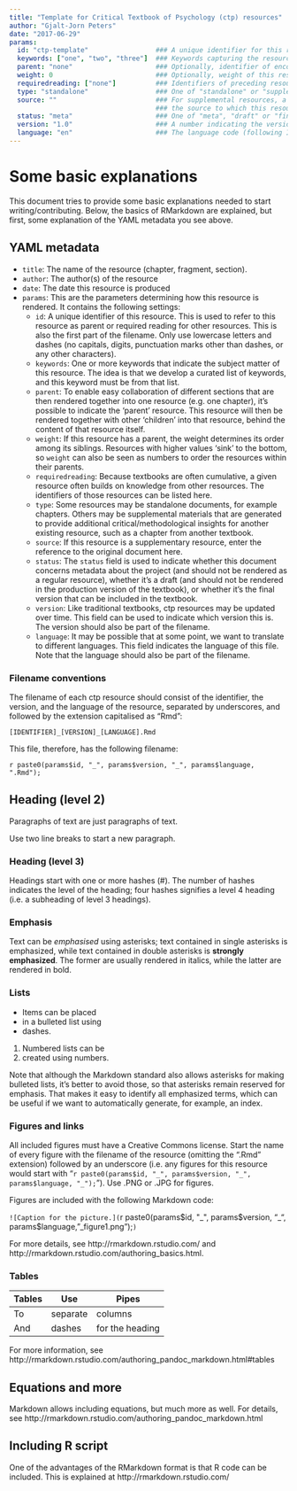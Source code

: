 ```yaml
---
title: "Template for Critical Textbook of Psychology (ctp) resources"
author: "Gjalt-Jorn Peters"
date: "2017-06-29"
params:
  id: "ctp-template"                 ### A unique identifier for this resource
  keywords: ["one", "two", "three"]  ### Keywords capturing the resource's subject
  parent: "none"                     ### Optionally, identifier of encompassing resource
  weight: 0                          ### Optionally, weight of this resource in its parent
  requiredreading: ["none"]          ### Identifiers of preceding resources
  type: "standalone"                 ### One of "standalone" or "supplemental"
  source: ""                         ### For supplemental resources, a reference to
                                     ### the source to which this resource is supplemental
  status: "meta"                     ### One of "meta", "draft" or "final"
  version: "1.0"                     ### A number indicating the version
  language: "en"                     ### The language code (following ISO 639-1)
---
```


# Some basic explanations

This document tries to provide some basic explanations needed to start writing/contributing. Below, the basics of RMarkdown are explained, but first, some explanation of the YAML metadata you see above.

## YAML metadata

- `title`: The name of the resource (chapter, fragment, section).
- `author`: The author(s) of the resource
- `date`: The date this resource is produced
- `params`: This are the parameters determining how this resource is rendered. It contains the following settings:
    - `id`: A unique identifier of this resource. This is used to refer to this resource as parent or required reading for other resources. This is also the first part of the filename. Only use lowercase letters and dashes (no capitals, digits, punctuation marks other than dashes, or any other characters).
    - `keywords`: One or more keywords that indicate the subject matter of this resource. The idea is that we develop a curated list of keywords, and this keyword must be from that list.
    - `parent`: To enable easy collaboration of different sections that are then rendered together into one resource (e.g. one chapter), it's possible to indicate the 'parent' resource. This resource will then be rendered together with other 'children' into that resource, behind the content of that resource itself.
    - `weight`: If this resource has a parent, the weight determines its order among its siblings. Resources with higher values 'sink' to the bottom, so `weight` can also be seen as numbers to order the resources within their parents.
    - `requiredreading`: Because textbooks are often cumulative, a given resource often builds on knowledge from other resources. The identifiers of those resources can be listed here.
    - `type`: Some resources may be standalone documents, for example chapters. Others may be supplemental materials that are generated to provide additional critical/methodological insights for another existing resource, such as a chapter from another textbook.
    - `source`: If this resource is a supplementary resource, enter the reference to the original document here.
    - `status`: The `status` field is used to indicate whether this document concerns metadata about the project (and should not be rendered as a regular resource), whether it's a draft (and should not be rendered in the production version of the textbook), or whether it's the final version that can be included in the textbook.
    - `version`: Like traditional textbooks, ctp resources may be updated over time. This field can be used to indicate which version this is. The version should also be part of the filename.
    - `language`: It may be possible that at some point, we want to translate to different languages. This field indicates the language of this file. Note that the language should also be part of the filename.

### Filename conventions

The filename of each ctp resource should consist of the identifier, the version, and the language of the resource, separated by underscores, and followed by the extension capitalised as "Rmd":

`[IDENTIFIER]_[VERSION]_[LANGUAGE].Rmd`

This file, therefore, has the following filename:

``r paste0(params$id, "_", params$version, "_", params$language, ".Rmd");``

## Heading (level 2)

Paragraphs of text are just paragraphs of text.

Use two line breaks to start a new paragraph.

### Heading (level 3)

Headings start with one or more hashes (#). The number of hashes indicates the level of the heading; four hashes signifies a level 4 heading (i.e. a subheading of level 3 headings).

### Emphasis

Text can be *emphasised* using asterisks; text contained in single asterisks is emphasized, while text contained in double asterisks is **strongly emphasized**. The former are usually rendered in italics, while the latter are rendered in bold.

### Lists

- Items can be placed
- in a bulleted list using
- dashes.

1. Numbered lists can be
2. created using numbers.

Note that although the Markdown standard also allows asterisks for making bulleted lists, it's better to avoid those, so that asterisks remain reserved for emphasis. That makes it easy to identify all emphasized terms, which can be useful if we want to automatically generate, for example, an index.

### Figures and links

All included figures must have a Creative Commons license. Start the name of every figure with the filename of the resource (omitting the ".Rmd" extension) followed by an underscore (i.e. any figures for this resource would start with "`r paste0(params$id, "_", params$version, "_", params$language, "_");`"). Use .PNG or .JPG for figures.

Figures are included with the following Markdown code:

`![Caption for the picture.](`r paste0(params$id, "_", params$version, "_", params$language, "_figure1.png");`)`

For more details, see http://rmarkdown.rstudio.com/ and http://rmarkdown.rstudio.com/authoring_basics.html.

### Tables

Tables | Use | Pipes
-------|-----|------
To | separate | columns
And|dashes|for the heading

For more information, see http://rmarkdown.rstudio.com/authoring_pandoc_markdown.html#tables

## Equations and more

Markdown allows including equations, but much more as well. For details, see http://rmarkdown.rstudio.com/authoring_pandoc_markdown.html

## Including R script

One of the advantages of the RMarkdown format is that R code can be included. This is explained at http://rmarkdown.rstudio.com/
